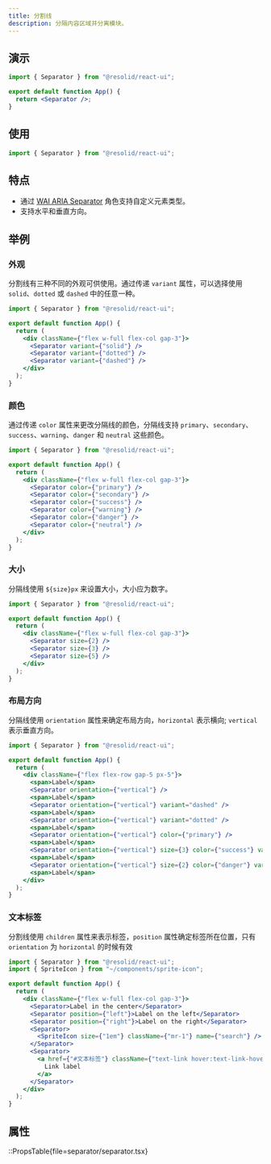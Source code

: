 ```yaml
---
title: 分割线
description: 分隔内容区域并分离模块。
---
```


## 演示

```jsx demo online=Separator
import { Separator } from "@resolid/react-ui";

export default function App() {
  return <Separator />;
}
```

## 使用

```js
import { Separator } from "@resolid/react-ui";
```

## 特点

- 通过 [WAI ARIA Separator](https://w3c.github.io/aria/#separator) 角色支持自定义元素类型。
- 支持水平和垂直方向。

## 举例

### 外观

分割线有三种不同的外观可供使用。通过传递 `variant` 属性，可以选择使用 `solid`、`dotted` 或 `dashed` 中的任意一种。

```jsx demo
import { Separator } from "@resolid/react-ui";

export default function App() {
  return (
    <div className={"flex w-full flex-col gap-3"}>
      <Separator variant={"solid"} />
      <Separator variant={"dotted"} />
      <Separator variant={"dashed"} />
    </div>
  );
}
```

### 颜色

通过传递 `color` 属性来更改分隔线的颜色，分隔线支持 `primary`、`secondary`、`success`、`warning`、`danger` 和 `neutral` 这些颜色。

```jsx demo
import { Separator } from "@resolid/react-ui";

export default function App() {
  return (
    <div className={"flex w-full flex-col gap-3"}>
      <Separator color={"primary"} />
      <Separator color={"secondary"} />
      <Separator color={"success"} />
      <Separator color={"warning"} />
      <Separator color={"danger"} />
      <Separator color={"neutral"} />
    </div>
  );
}
```

### 大小

分隔线使用 `${size}px` 来设置大小，大小应为数字。

```jsx demo
import { Separator } from "@resolid/react-ui";

export default function App() {
  return (
    <div className={"flex w-full flex-col gap-3"}>
      <Separator size={2} />
      <Separator size={3} />
      <Separator size={5} />
    </div>
  );
}
```

### 布局方向

分隔线使用 `orientation` 属性来确定布局方向，`horizontal` 表示横向; `vertical` 表示垂直方向。

```jsx demo
import { Separator } from "@resolid/react-ui";

export default function App() {
  return (
    <div className={"flex flex-row gap-5 px-5"}>
      <span>Label</span>
      <Separator orientation={"vertical"} />
      <span>Label</span>
      <Separator orientation={"vertical"} variant="dashed" />
      <span>Label</span>
      <Separator orientation={"vertical"} variant="dotted" />
      <span>Label</span>
      <Separator orientation={"vertical"} color={"primary"} />
      <span>Label</span>
      <Separator orientation={"vertical"} size={3} color={"success"} variant="dotted" />
      <span>Label</span>
      <Separator orientation={"vertical"} size={2} color={"danger"} variant="dashed" />
      <span>Label</span>
    </div>
  );
}
```

### 文本标签

分割线使用 `children` 属性来表示标签，`position` 属性确定标签所在位置，只有 `orientation` 为 `horizontal` 的时候有效

```jsx demo
import { Separator } from "@resolid/react-ui";
import { SpriteIcon } from "~/components/sprite-icon";

export default function App() {
  return (
    <div className={"flex w-full flex-col gap-3"}>
      <Separator>Label in the center</Separator>
      <Separator position={"left"}>Label on the left</Separator>
      <Separator position={"right"}>Label on the right</Separator>
      <Separator>
        <SpriteIcon size={"1em"} className={"mr-1"} name={"search"} /> Search results
      </Separator>
      <Separator>
        <a href={"#文本标签"} className={"text-link hover:text-link-hovered hover:underline"}>
          Link label
        </a>
      </Separator>
    </div>
  );
}
```

## 属性

::PropsTable{file=separator/separator.tsx}
